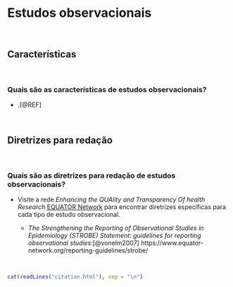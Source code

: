 # **Estudos observacionais** {#observacional}

<br>

## Características

<br>

### Quais são as características de estudos observacionais?

-   .[@REF]

<br>

## Diretrizes para redação

<br>

### Quais são as diretrizes para redação de estudos observacionais?

-   Visite a rede *Enhancing the QUAlity and Transparency Of health Research* [EQUATOR Network](https://www.equator-network.org/) para encontrar diretrizes específicas para cada tipo de estudo observacional.

    -   *The Strengthening the Reporting of Observational Studies in Epidemiology (STROBE) Statement: guidelines for reporting observational studies*:[@vonelm2007] https://www.equator-network.org/reporting-guidelines/strobe/

<br>

```r
cat(readLines("citation.html"), sep = "\n")
```

<br>

